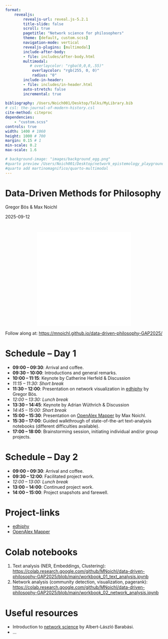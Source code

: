 ```yaml
---
format: 
    revealjs:
        revealjs-url: reveal.js-5.2.1
        title-slide: false
        scroll: true
        pagetitle: "Network science for philosophers"
        theme: [default, custom.scss]
        navigation-mode: vertical
        revealjs-plugins: [multimodal]
        include-after-body:
        - file: includes/after-body.html
        multimodal:
           # overlaycolor: "rgba(0,0,0,.55)"
            overlaycolor: "rgb(255, 0, 0)"
            radius: "0"             
        include-in-header:
        - file: includes/in-header.html
        auto-stretch: false
        incremental: true 
        
bibliography: /Users/Noich001/Desktop/Talks/MyLibrary.bib
# csl: the-journal-of-modern-history.csl
cite-method: citeproc
dependencies:
    - "custom.scss"
controls: true
width: 1400 # 1060
height: 1000 # 700
margin: 0.15 # 1
min-scale: 0.2
max-scale: 1.6

# background-image: "images/background_egg.png"
#quarto preview /Users/Noich001/Desktop/network_epistemology_playground/talk_BOCHUM/Data_and_ABMs.qmd
#quarto add martinomagnifico/quarto-multimodal
---
```

# {background-iframe="background_network.html" background-size="120%" background-position="left bottom" background-opacity="1."}
::: {.absolute top=-50 left=700 background="#000" .title-block}
<h1 class="title">Data-Driven Methods for Philosophy</h1>
<p class="author">Gregor Bös & Max Noichl</p>
<p class="date">2025-09-12</p>
:::

# 

<iframe
  src="qrcode.html"
  width="300"
  height="300"
  style="border:0; display: block; margin: 0 auto;"
></iframe>

Follow along at: [https://mnoichl.github.io/data-driven-philosophy-GAP2025/](https://mnoichl.github.io/data-driven-philosophy-GAP2025/)

# Schedule – Day 1


- **09:00 – 09:30**: Arrival and coffee.
- **09:30 – 10:00**: Introductions and general remarks.  
- **10:00 – 11:15**: Keynote by Catherine Herfeld & Discussion
- *11:15 – 11:30: Short break*  
- **11:30 – 12:00**: Presentation on network visualization in [edhiphy](https://edhiphy.org/) by Gregor Bös.  
- *12:00 – 13:30: Lunch break*  
- **13:30 – 14:45**: Keynote by Adrian Wüthrich & Discussion
- *14:45 – 15:00: Short break*  
- **15:00 – 15:30**: Presentation on [OpenAlex Mapper](https://huggingface.co/spaces/m7n/openalex_mapper) by Max Noichl.  
- **15:30 – 17:00**: Guided walkthrough of state-of-the-art text-analysis notebooks (different difficulties available).  
- **17:00 – 18:00**: Brainstorming session, initiating individual and/or group projects.  

# Schedule – Day 2

- **09:00 – 09:30**: Arrival and coffee.  
- **09:30 – 12:00**: Facilitated project work.  
- *12:00 – 13:00: Lunch break*  
- **13:00 – 14:00**: Continued project work.  
- **14:00 – 15:00**: Project snapshots and farewell.  

# Project-links

* [edhiphy](https://edhiphy.org/) 
* [OpenAlex Mapper](https://huggingface.co/spaces/m7n/openalex_mapper)


# Colab notebooks

1. Text analysis (NER, Embeddings, Clustering): [https://colab.research.google.com/github/MNoichl/data-driven-philosophy-GAP2025/blob/main/workbook_01_text_analysis.ipynb](https://colab.research.google.com/github/MNoichl/data-driven-philosophy-GAP2025/blob/main/workbook_01_text_analysis.ipynb) 
2. Network analysis (community detection, visualization, pagerank): [https://colab.research.google.com/github/MNoichl/data-driven-philosophy-GAP2025/blob/main/workbook_02_network_analysis.ipynb](https://colab.research.google.com/github/MNoichl/data-driven-philosophy-GAP2025/blob/main/workbook_02_network_analysis.ipynb) 


# Useful resources

* Introduction to [network science](https://networksciencebook.com/chapter/1) by Albert-László Barabási.
* ...